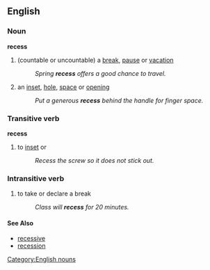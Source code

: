 ==English==
===Noun===
'''recess'''
#(countable or uncountable) a [[break]], [[pause]] or [[vacation]]
#:''Spring '''recess''' offers a good chance to travel.''
#an [[inset]], [[hole]], [[space]] or [[opening]]
#:''Put a generous '''recess''' behind the handle for finger space.''

===Transitive verb===
'''recess'''
#to [[inset]] or 
#:''Recess the screw so it does not stick out.''

===Intransitive verb===
# to take or declare a break
#:''Class will '''recess''' for 20 minutes.''

====See Also====
*[[recessive]]
*[[recession]]
[[Category:English nouns]]